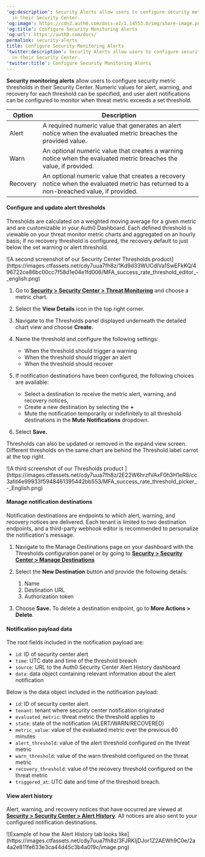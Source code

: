---
'og:description': Security Alerts allow users to configure security metric thresholds
  in their Security Center.
'og:image': https://cdn2.auth0.com/docs-v2/1.14553.0/img/share-image.png
'og:title': Configure Security Monitoring Alerts
'og:url': https://auth0.com/docs/
permalink: security-alerts
title: Configure Security Monitoring Alerts
'twitter:description': Security Alerts allow users to configure security metric thresholds
  in their Security Center.
'twitter:title': Configure Security Monitoring Alerts
---
**Security monitoring alerts** allow users to configure security metric thresholds in their Security Center. Numeric values for alert, warning, and recovery for each threshold can be specified, and user alert notifications can be configured to monitor when threat metric exceeds a set threshold.

<table class="table"><thead>
<tr>
<th>Option</th>
<th>Description</th>
</tr>
</thead>
<tbody>
<tr>
<td>Alert</td>
<td>A required numeric value that generates an alert notice when the evaluated metric breaches the provided value.</td>
</tr>
<tr>
<td>Warn</td>
<td>An optional numeric value that creates a warning notice when the evaluated metric breaches the value, if provided.</td>
</tr>
<tr>
<td>Recovery</td>
<td>An optional numeric value that creates a recovery notice when the evaluated metric has returned to a non-breached value, if provided.</td>
</tr>
</tbody>
</table>

#### Configure and update alert thresholds

Thresholds are calculated on a weighted moving average for a given metric and are customizable in your <Tooltip tip="Auth0 Dashboard: Auth0's main product to configure your services." cta="View Glossary" href="/docs/glossary?term=Auth0+Dashboard">Auth0 Dashboard</Tooltip>. Each defined threshold is viewable on your threat monitor metric charts and aggregated on an hourly basis; if no recovery threshold is configured, the recovery default to just below the set warning or alert threshold.

<Frame>![A second screenshot of our Security Center Thresholds product](https://images.ctfassets.net/cdy7uua7fh8z/1Kd9d33WUCdlVa1SwEFkKQ/496722ce86bc00cc7f58d1e04e1fd006/MFA_success_rate_threshold_editor_-_english.png)</Frame>

1. Go to [**Security > Security Center > Threat Monitoring**](https://manage.auth0.com/#/security/center/bot-detection) and choose a metric chart.
2. Select the **View Details** icon in the top right corner.
3. Navigate to the Thresholds panel displayed underneath the detailed chart view and choose **Create.**
4. Name the threshold and configure the following settings:

   * When the threshold should trigger a warning
   * When the threshold should trigger an alert
   * When the threshold should recover
5. If notification destinations have been configured, the following choices are available:

   * Select a destination to receive the metric alert, warning, and recovery notices,
   * Create a new destination by selecting the **+**
   * Mute the notification temporarily or indefinitely to all threshold destinations in the **Mute Notifications** dropdown.
6. Select **Save.**

Thresholds can also be updated or removed in the expand view screen. Different thresholds on the same chart are behind the Threshold label carrot at the top right.

<Frame>![A third screenshot of our Thresholds product ](https://images.ctfassets.net/cdy7uua7fh8z/2E22W6hrzfVAxF0h3H1eR8/cc3afd4e99933f5948461395442bb553/MFA_success_rate_threshold_picker_-_English.png)</Frame>

#### Manage notification destinations

Notification destinations are endpoints to which alert, warning, and recovery notices are delivered. Each tenant is limited to two destination endpoints, and a third-party webhook editor is recommended to personalize the notification's message.

1. Navigate to the Manage Destinations page on your dashboard with the Thresholds configuration panel or by going to [**Security > Security Center > Manage Destinations**](https://manage.auth0.com/#/security/center/manage-destinations)
2. Select the **New Destination** button and provide the following details:

   1. Name
   2. Destination URL
   3. Authorization token
3. Choose **Save.** To delete a destination endpoint, go to **More Actions > Delete**.

#### Notification payload data

The root fields included in the notification payload are:

* `id`: ID of security center alert
* `time`: UTC date and time of the threshold breach
* `source`: URL to the Auth0 Security Center Alert History dashboard
* `data`: data object containing relevant information about the alert notification

Below is the data object included in the notification payload:

* `id`: ID of security center alert
* `tenant`: tenant where security center notification originated
* `evaluated_metric`: threat metric the threshold applies to
* `state`: state of the notification (ALERT/WARN/RECOVERED)
* `metric_value`: value of the evaluated metric over the previous 60 minutes
* `alert_threshold`: value of the alert threshold configured on the threat metric
* `warn_threshold`: value of the warn threshold configured on the threat metric
* `recovery_threshold`: value of the recovery threshold configured on the threat metric
* `triggered_at`: UTC date and time of the threshold breach.

#### View alert history

Alert, warning, and recovery notices that have occurred are viewed at [**Security > Security Center > Alert History**](https://manage.auth0.com/#/security/center/alert-history). All notices are also sent to your configured notification destinations.

<Frame>![Example of how the Alert History tab looks like](https://images.ctfassets.net/cdy7uua7fh8z/3FJRKIjDJor1Z2AEWh9C0e/2a4a2e811fe633e3ca44d45c3b4a019c/image.png)</Frame>